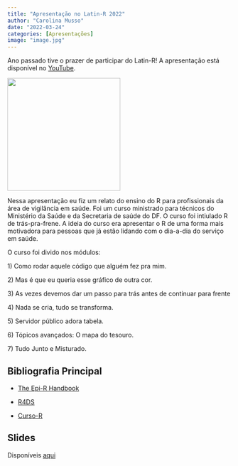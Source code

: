 ```yaml
---
title: "Apresentação no Latin-R 2022"
author: "Carolina Musso"
date: "2022-03-24"
categories: [Apresentações]
image: "image.jpg"
---
```


Ano passado tive o prazer de participar do Latin-R! A apresentação está disponível no [YouTube](https://youtu.be/6PILgf_1ZOI).

[![](image.jpg){fig-align="center" width="254"}](https://youtu.be/6PILgf_1ZOI)

Nessa apresentação eu fiz um relato do ensino do R para profissionais da área de vigilância em saúde. Foi um curso ministrado para técnicos do Ministério da Saúde e da Secretaria de saúde do DF. O curso foi intiulado R de trás-pra-frene. A ideia do curso era apresentar o R de uma forma mais motivadora para pessoas que já estão lidando com o dia-a-dia do serviço em saúde.

O curso foi divido nos módulos:

1\) Como rodar aquele código que alguém fez pra mim.

2\) Mas é que eu queria esse gráfico de outra cor.

3\) As vezes devemos dar um passo para trás antes de continuar para frente

4\) Nada se cria, tudo se transforma.

5\) Servidor público adora tabela.

6\) Tópicos avançados: O mapa do tesouro.

7\) Tudo Junto e Misturado.

## Bibliografia Principal

-   [The Epi-R Handbook](%3Chttps://epirhandbook.com/en/%3E)

-   [R4DS](%3Chttps://r4ds.had.co.nz/data-visualisation.html%3E)

-   [Curso-R](%3Chttps://livro.curso-r.com%3E)

## Slides

Disponíveis [aqui](https://cmusso86.github.io/LatinR/)
